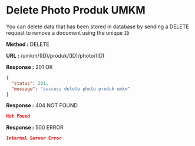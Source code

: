 
# Delete Photo Produk UMKM

You can delete data that has been stored in database by sending a DELETE request to remove a document using the unique `ID`

**Method :** <Badge variant="danger">DELETE</Badge>

**URL :** <Badge variant="dark">/umkm/(ID)/produk/(ID)/photo/(ID)</Badge>

**Response :** <BadgeOutline variant="success">201 OK</BadgeOutline>

```json
{
  "status": 201,
  "message": "success delete photo produk umkm"
}
```

**Response :** <BadgeOutline variant="warning">404 NOT FOUND</BadgeOutline>

```json
Not Found
```

**Response :** <BadgeOutline variant="danger">500 ERROR</BadgeOutline>

```json
Internal Server Error
```
